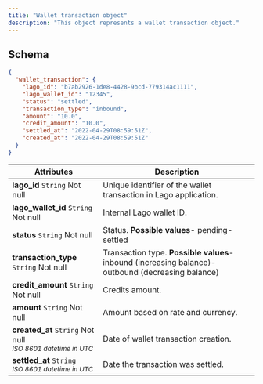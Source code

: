 ```yaml
---
title: "Wallet transaction object"
description: "This object represents a wallet transaction object."
---
```


## Schema[](#schema "Direct link to heading")

```json
{
  "wallet_transaction": {
    "lago_id": "b7ab2926-1de8-4428-9bcd-779314ac1111",
    "lago_wallet_id": "12345",
    "status": "settled",
    "transaction_type": "inbound",
    "amount": "10.0",
    "credit_amount": "10.0",
    "settled_at": "2022-04-29T08:59:51Z",
    "created_at": "2022-04-29T08:59:51Z"
  }
}
```

| Attributes                                                                    | Description                                                                                          |
| ----------------------------------------------------------------------------- | ---------------------------------------------------------------------------------------------------- |
| **lago_id** `String` Not null                                                 | Unique identifier of the wallet transaction in Lago application.                                     |
| **lago_wallet_id** `String` Not null                                          | Internal Lago wallet ID.                                                                             |
| **status** `String` Not null                                                  | Status. **Possible values**\- pending\- settled                                                      |
| **transaction_type** `String` Not null                                        | Transaction type. **Possible values**\- inbound (increasing balance)\- outbound (decreasing balance) |
| **credit_amount** `String` Not null                                           | Credits amount.                                                                                      |
| **amount** `String` Not null                                                  | Amount based on rate and currency.                                                                   |
| **created_at** `String` Not null <br /> <sub>_ISO 8601 datetime in UTC_</sub> | Date of wallet transaction creation.                                                                 |
| **settled_at** `String` <br /> <sub>_ISO 8601 datetime in UTC_</sub>          | Date the transaction was settled.                                                                    |
